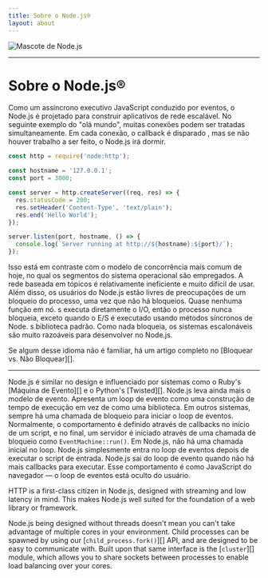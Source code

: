 ```yaml
---
title: Sobre o Node.js®️
layout: about
---
```


<div className="meu-4 items-centro de justify-centro flex">
  <img
    alt="Mascote de Node.js"
    src="/static/images/node-mascot.svg"
    className="w-[100px]"
  />
</div>

---

# Sobre o Node.js®️

Como um assíncrono executivo JavaScript conduzido por eventos, o Node.js é projetado para construir aplicativos de rede
escalável. No seguinte exemplo do "olá mundo", muitas conexões
podem ser tratadas simultaneamente. Em cada conexão, o callback é disparado
, mas se não houver trabalho a ser feito, o Node.js irá dormir.

```js
const http = require('node:http');

const hostname = '127.0.0.1';
const port = 3000;

const server = http.createServer((req, res) => {
  res.statusCode = 200;
  res.setHeader('Content-Type', 'text/plain');
  res.end('Hello World');
});

server.listen(port, hostname, () => {
  console.log(`Server running at http://${hostname}:${port}/`);
});
```

Isso está em contraste com o modelo de concorrência mais comum de hoje, no qual os segmentos do sistema operacional
são empregados. A rede baseada em tópicos é relativamente ineficiente e muito
difícil de usar. Além disso, os usuários do Node.js estão livres de preocupações de um bloqueio
do processo, uma vez que não há bloqueios. Quase nenhuma função em
nó. s executa diretamente o I/O, então o processo nunca bloqueia, exceto quando o E/S é executado usando
métodos síncronos de Node. s biblioteca padrão. Como nada bloqueia, os sistemas escalonáveis são muito
razoáveis para desenvolver no Node.js.

Se algum desse idioma não é familiar, há um artigo completo no
\[Bloquear vs. Não Bloquear]\[].

---

Node.js é similar no design e influenciado por sistemas como o Ruby's
\[Máquina de Evento]\[] e o Python's \[Twisted]\[]. Node.js leva ainda mais o modelo de evento.
Apresenta um loop de evento como uma construção de tempo de execução em vez de como uma biblioteca. Em outros sistemas,
sempre há uma chamada de bloqueio para iniciar o loop de eventos.
Normalmente, o comportamento é definido através de callbacks no início de um script, e
no final, um servidor é iniciado através de uma chamada de bloqueio como `EventMachine::run()`.
Em Node.js, não há uma chamada inicial no loop. Node.js simplesmente entra no loop de eventos depois de executar o script de entrada. Node.js
sai do loop de evento quando não há mais callbacks para executar. Esse comportamento
é como JavaScript do navegador — o loop de eventos está oculto do usuário.

HTTP is a first-class citizen in Node.js, designed with streaming and low
latency in mind. This makes Node.js well suited for the foundation of a web
library or framework.

Node.js being designed without threads doesn't mean you can't take
advantage of multiple cores in your environment. Child processes can be spawned
by using our \[`child_process.fork()`]\[] API, and are designed to be easy to
communicate with. Built upon that same interface is the \[`cluster`]\[] module,
which allows you to share sockets between processes to enable load balancing
over your cores.

[bloqueando vs. não-bloqueando]: /learn/asynchronous-work/overview-of-blocking-vs-non-block
[`processo_filho.fork()`]: https://nodejs.org/api/child_process.html
[`agrupamento`]: https://nodejs.org/api/cluster.html
[máquina do evento]: https://github.com/eventmachine/eventmachine
[torcido]: https://twistedmatrix.com/trac/
